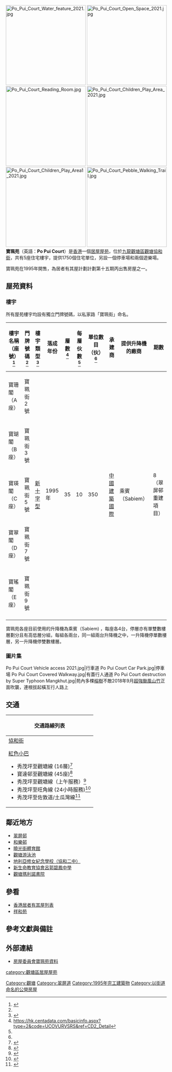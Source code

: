 {{not|寶珮如}}
{{HKPublicHousing||housename=寶珮苑|authority=|photo=Po Pui Court (sky blue version).JPG|phototitle=寶珮苑外觀|district=觀塘區|type=3|year=1995年|blocknumber=5|rentalflats=1,750|flatsize=400 - 640|household=|auth=|website=}}[[File:Po_Pui_Court_Water_feature_2021.jpg|250px]]
[[File:Po_Pui_Court_Open_Space_2021.jpg|250px]]
[[File:Po_Pui_Court_Reading_Room.jpg|250px]]
[[File:Po_Pui_Court_Children_Play_Area_2021.jpg|250px]]
[[File:Po_Pui_Court_Children_Play_Area1_2021.jpg|250px]]
[[File:Po_Pui_Court_Pebble_Walking_Trail.jpg|250px]]
'''寶珮苑'''（英語：'''Po Pui Court'''）是[[香港|香港]]一個[[居者有其屋計劃|居屋屋苑]]，位於[[九龍|九龍]][[觀塘區|觀塘區]][[觀塘|觀塘]][[協和街|協和街]]，共有5座住宅樓宇，提供1750個住宅單位，另設一個停車場和兩個遊樂場。

寶珮苑在1995年開售，為居者有其屋計劃計劃第十五期丙出售房屋之一。

==屋苑資料==
===樓宇===
所有屋苑樓宇均設有獨立門牌號碼，以私家路「寶珮街」命名。

{| class="wikitable" style="text-align: center"
! 樓宇名稱（座號）<ref name="#1">{{Cite web |url=https://hk.centadata.com/Result.aspx?search=%E5%AF%B6%E7%8F%AE |title=存档副本 |access-date=2019-12-31 |archive-date=2019-12-31 |archive-url=https://web.archive.org/web/20191231100248/https://hk.centadata.com/Result.aspx%3Fsearch%3D%25E5%25AF%25B6%25E7%258F%25AE |dead-url=no }}</ref> !! 門牌號碼 <ref name="#1"/> !! 樓宇類型 <ref>{{Cite web |url=https://www.midland.com.hk/estate/%E5%AF%B6%E7%8F%AE%E8%8B%91-%E8%A7%80%E5%A1%98-E00877 |title=存档副本 |access-date=2019-12-31 |archive-date=2019-12-31 |archive-url=https://web.archive.org/web/20191231100254/https://www.midland.com.hk/estate/%E5%AF%B6%E7%8F%AE%E8%8B%91-%E8%A7%80%E5%A1%98-E00877 |dead-url=no }}</ref> !! 落成年份 !! 層數 <ref name="#2">https://hk.centadata.com/basicinfo.aspx?type=2&code=UCOVURVSRS&ref=CD2_Detail</ref> !! 每層伙數 <ref name="#2"/> !! 單位數目（伙）<ref name="#2"/>
!承建商
!提供升降機的廠商
!期數
|-
| 寶珊閣（A座）
| 寶珮街2號
| rowspan="5" | [[新十字型大廈|新十字型]]
| rowspan="5" | 1995年
| rowspan="5" | 35
| rowspan="5" | 10
| rowspan="5" | 350
| rowspan="5" |[[中國建築國際|中國建築國際]]
| rowspan="5" |乘賓（Sabiem）
| rowspan="5" |8（翠屏邨重建項目）
|-
| 寶瑚閣（B座）
| 寶珮街3號
|-
| 寶瑛閣（C座）
| 寶珮街5號
|-
| 寶翠閣（D座）
| 寶珮街7號
|-
| 寶瑤閣（E座）
| 寶珮街9號
|-
|}
寶珮苑各座目前使用的升降機為乘賓（Sabiem) ，每座各4台，停層亦有單雙數樓層劃分且有高低層分組，每組各兩台，同一組兩台升降機之中，一升降機停單數樓層，另一升降機停雙數樓層。

===圖片集===
<gallery>
Po Pui Court Vehicle access 2021.jpg|行車道
Po Pui Court Car Park.jpg|停車場
Po Pui Court Covered Walkway.jpg|有蓋行人通道
Po Pui Court destruction by Super Typhoon Mangkhut.jpg|苑內多棵[[榕樹|榕樹]]不敵2018年9月[[颱風山竹對港澳地區之影響|超強颱風山竹]]正面吹襲，連根拔起橫亙行人路上
</gallery>

==交通==
{| class="mw-collapsible mw-collapsed wikitable" 
! 交通路線列表
|-
|
;[[協和街|協和街]]
{{九龍新界巴士簡單列表|1A|11C|11X|13D|13M|13P|13X|14H|23|23M|26M|28B|89|89B|89X|93A|95M|N293}}
{{過海隧道巴士簡單列表|601|601P}}{{九龍專線小巴簡單列表|34M|34S|47|50|76B}}{{新界專線小巴簡單列表|13|19S}}
;[[紅色小巴|紅色小巴]]
*秀茂坪至觀塘線 (16層)<ref>{{Cite web |url=http://www.16seats.net/chi/rmb/r_k44.html |title=觀塘市中心　—　秀茂坪 |accessdate=2016-08-28 |archive-date=2017-01-07 |archive-url=https://web.archive.org/web/20170107231205/http://www.16seats.net/chi/rmb/r_k44.html |dead-url=no }}</ref>
*寶達邨至觀塘線 (45座)<ref>{{Cite web |url=http://www.16seats.net/chi/rmb/r_k45.html |title=觀塘瑞和街街市　—　寶達邨 |accessdate=2016-08-28 |archive-date=2017-01-07 |archive-url=https://web.archive.org/web/20170107231352/http://www.16seats.net/chi/rmb/r_k45.html |dead-url=no }}</ref>
*秀茂坪至觀塘線（上午服務）<ref>{{Cite web |url=http://www.16seats.net/chi/rmb/r_k13.html |title=秀茂坪　—　觀塘月華街 |access-date=2016-08-28 |archive-date=2016-09-21 |archive-url=https://web.archive.org/web/20160921105428/http://www.16seats.net/chi/rmb/r_k13.html |dead-url=no }}</ref>
*秀茂坪至旺角線 (24小時服務)<ref>{{Cite web |url=http://www.16seats.net/chi/rmb/r_k01.html |title=秀茂坪　—　旺角先達廣場 |accessdate=2016-08-28 |archive-date=2018-06-12 |archive-url=https://web.archive.org/web/20180612142203/http://www.16seats.net/chi/rmb/r_k01.html |dead-url=yes }}</ref>
*秀茂坪至佐敦道/土瓜灣線<ref>{{Cite web |url=http://www.16seats.net/chi/rmb/r_k95.html |title=秀茂坪　—　佐敦道北海街 |accessdate=2016-08-28 |archive-date=2018-08-08 |archive-url=https://web.archive.org/web/20180808131942/http://www.16seats.net/chi/rmb/r_k95.html |dead-url=yes }}</ref>
|}

==鄰近地方==
*[[翠屏邨|翠屏邨]]
*[[和樂邨|和樂邨]]
*[[曉光街體育館|曉光街體育館]]
*[[觀塘游泳池|觀塘游泳池]]
*[[地利亞修女紀念學校（協和二中）|地利亞修女紀念學校（協和二中）]]
*[[新生命教育協會呂郭碧鳳中學|新生命教育協會呂郭碧鳳中學]]
*[[觀塘瑪利諾書院|觀塘瑪利諾書院]]

==參看==
*[[香港居者有其屋列表|香港居者有其屋列表]]
*[[祥和苑|祥和苑]]

== 參考文獻與備註 ==
{{noteFoot}}
{{reflist|10em}}

==外部連結==
*[https://web.archive.org/web/20080303180010/http://www.housingauthority.gov.hk/b5/interactivemap/court/0%2C%2C3-0-13_5639%2C00.html 房屋委員會寶珮苑資料]

{{觀塘區居屋屋苑}}
{{DEFAULTSORT:po pui court}}
[[Category:觀塘|Category:觀塘]]
[[Category:翠屏道|Category:翠屏道]]
[[Category:1995年完工建築物|Category:1995年完工建築物]]
[[Category:以街道命名的公營房屋|Category:以街道命名的公營房屋]]
[[category:觀塘區居屋屋苑|category:觀塘區居屋屋苑]]